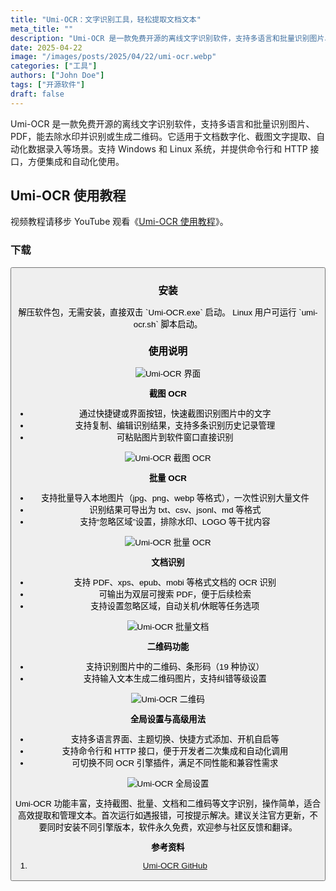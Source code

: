 ```yaml
---
title: "Umi-OCR：文字识别工具，轻松提取文档文本"
meta_title: ""
description: "Umi-OCR 是一款免费开源的离线文字识别软件，支持多语言和批量识别图片、PDF，能去除水印并识别或生成二维码。它适用于文档数字化、截图文字提取、自动化数据录入等场景。支持 Windows 和 Linux 系统，并提供命令行和 HTTP 接口，方便集成和自动化使用。"
date: 2025-04-22
image: "/images/posts/2025/04/22/umi-ocr.webp"
categories: ["工具"]
authors: ["John Doe"]
tags: ["开源软件"]
draft: false
---
```


Umi-OCR 是一款免费开源的离线文字识别软件，支持多语言和批量识别图片、PDF，能去除水印并识别或生成二维码。它适用于文档数字化、截图文字提取、自动化数据录入等场景。支持 Windows 和 Linux 系统，并提供命令行和 HTTP 接口，方便集成和自动化使用。

## Umi-OCR 使用教程

<Notice type="tip">视频教程请移步 YouTube 观看《[Umi-OCR 使用教程](https://youtu.be/jCkAg3s-BMo)》。</Notice>

### 下载

<Button label="Umi-OCR 下载" link="https://github.com/hiroi-sora/Umi-OCR/tree/v2.1.5?tab=readme-ov-file#%E4%B8%8B%E8%BD%BD%E5%8F%91%E8%A1%8C%E7%89%88" style="solid" />

### 安装

<Tabs client:load>
   <Tab name="Windows">
      解压软件包，无需安装，直接双击 `Umi-OCR.exe` 启动。
   </Tab>
   <Tab name="Linux">
      Linux 用户可运行 `umi-ocr.sh` 脚本启动。
   </Tab>
</Tabs>

### 使用说明

<Image
   src="/images/posts/2025/04/22/umi-ocr-gui.webp"
   alt="Umi-OCR 界面"
/>

**截图 OCR**

- 通过快捷键或界面按钮，快速截图识别图片中的文字
- 支持复制、编辑识别结果，支持多条识别历史记录管理
- 可粘贴图片到软件窗口直接识别

<Image
   src="/images/posts/2025/04/22/umi-ocr-jie-tu-ocr.webp"
   alt="Umi-OCR 截图 OCR"
/>

**批量 OCR**

- 支持批量导入本地图片（jpg、png、webp 等格式），一次性识别大量文件
- 识别结果可导出为 txt、csv、jsonl、md 等格式
- 支持“忽略区域”设置，排除水印、LOGO 等干扰内容

<Image
   src="/images/posts/2025/04/22/umi-ocr-pi-liang-ocr.webp"
   alt="Umi-OCR 批量 OCR"
/>

**文档识别**

- 支持 PDF、xps、epub、mobi 等格式文档的 OCR 识别
- 可输出为双层可搜索 PDF，便于后续检索
- 支持设置忽略区域，自动关机/休眠等任务选项

<Image
   src="/images/posts/2025/04/22/umi-ocr-pi-liang-wen-dang.webp"
   alt="Umi-OCR 批量文档"
/>

**二维码功能**

- 支持识别图片中的二维码、条形码（19 种协议）
- 支持输入文本生成二维码图片，支持纠错等级设置

<Image
   src="/images/posts/2025/04/22/umi-ocr-er-wei-ma.webp"
   alt="Umi-OCR 二维码"
/>

**全局设置与高级用法**

- 支持多语言界面、主题切换、快捷方式添加、开机自启等
- 支持命令行和 HTTP 接口，便于开发者二次集成和自动化调用
- 可切换不同 OCR 引擎插件，满足不同性能和兼容性需求

<Image
   src="/images/posts/2025/04/22/umi-ocr-quan-ju-she-zhi.webp"
   alt="Umi-OCR 全局设置"
/>

Umi-OCR 功能丰富，支持截图、批量、文档和二维码等文字识别，操作简单，适合高效提取和管理文本。首次运行如遇报错，可按提示解决。建议关注官方更新，不要同时安装不同引擎版本，软件永久免费，欢迎参与社区反馈和翻译。

**参考资料**

1. [Umi-OCR GitHub](https://github.com/hiroi-sora/Umi-OCR)